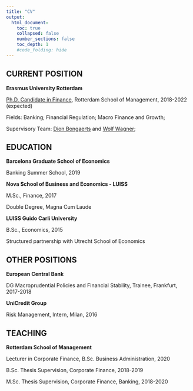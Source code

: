 ```yaml
---
title: "CV"
output:
  html_document:
    toc: true
    collapsed: false
    number_sections: false
    toc_depth: 1
    #code_folding: hide
---
```

## CURRENT POSITION

**Erasmus University Rotterdam**

[Ph.D. Candidate in Finance](https://www.erim.eur.nl/people/francesco-mazzola/), Rotterdam School of Management, 2018-2022 (expected)

Fields: Banking; Financial Regulation; Macro Finance and Growth;

Supervisory Team: [Dion Bongaerts](https://www.rsm.nl/people/dion-bongaerts/) and [Wolf Wagner](http://wolfwagner.de/);

## EDUCATION

**Barcelona Graduate School of Economics**

Banking Summer School, 2019

**Nova School of Business and Economics - LUISS**

M.Sc., Finance, 2017

Double Degree, Magna Cum Laude

**LUISS Guido Carli University**

B.Sc., Economics, 2015

Structured partnership with Utrecht School of Economics

## OTHER POSITIONS

**European Central Bank**

DG Macroprudential Policies and Financial Stability, Trainee, Frankfurt, 2017-2018

**UniCredit Group**

Risk Management, Intern, Milan, 2016

## TEACHING

**Rotterdam School of Management**

Lecturer in Corporate Finance, B.Sc. Business Administration, 2020

B.Sc. Thesis Supervision, Corporate Finance, 2018-2019

M.Sc. Thesis Supervision, Corporate Finance, Banking, 2018-2020

